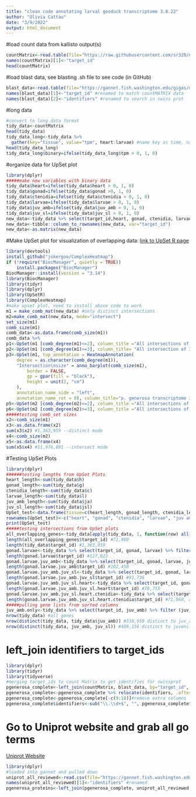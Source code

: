 ```yaml
---
title: "clean code annotating larval geoduck transcriptome 3.8.22"
author: "Olivia Cattau"
date: "3/9/2022"
output: html_document
---
```

#load count data from kallisto output(s)
```r
countMatrix<-read.table(file="https://raw.githubusercontent.com/sr320/nb-2022/main/P_generosa/analyses/kallisto-0207.isoform.counts.matrix", header=TRUE, sep = '\t')
names(countMatrix)[1]<-"target_id"
head(countMatrix)
```

#load blast data, see blasting .sh file to see code (in GitHub)
```r
blast_data<-read.table(file="https://gannet.fish.washington.edu/gigas/data/p.generosa/Panopea-generosa-uniprot_blastx.tab")
names(blast_data)[1]<-"target_id" #renamed to match countMATRIX data
names(blast_data)[2]<-"identifiers" #renamed to search in swiss prot 
```
#long data
```r
#convert to long data format 
tidy_data<-countMatrix
head(tidy_data)
tidy_data_long<-tidy_data %>%
  gather(key="tissue", value="tpm", heart:larvae) #name key as time, name value as tpm, gather columns heart:larvae, converts wide to long format
head(tidy_data_long)
tidy_data_long$binary=ifelse(tidy_data_long$tpm > 0, 1, 0)
```

#organize data for UpSet plot
```r
library(dplyr)
#####make new variables with binary data
tidy_data$heart=ifelse(tidy_data$heart > 0, 1, 0)
tidy_data$gonad=ifelse(tidy_data$gonad >0, 1, 0)
tidy_data$ctenidia=ifelse(tidy_data$ctenidia > 0, 1, 0)
tidy_data$larvae=ifelse(tidy_data$larvae > 0, 1, 0)
tidy_data$juv_amb=ifelse(tidy_data$juv_amb > 0, 1, 0)
tidy_data$juv_sl=ifelse(tidy_data$juv_sl > 0, 1, 0)
new_data<-tidy_data %>% select(target_id,heart, gonad, ctenidia, larvae, juv_amb, juv_sl)
new_data<-tibble::column_to_rownames(new_data, var="target_id")
new_data<-as.matrix(new_data)
```

#Make UpSet plot for visualization of overlapping data: 
[link to UpSet R page](https://jokergoo.github.io/ComplexHeatmap-reference/book/upset-plot.html#upset-mode)
```r
library(devtools)
install_github("jokergoo/ComplexHeatmap")
if (!require("BiocManager", quietly = TRUE))
    install.packages("BiocManager")
BiocManager::install(version = "3.14")
library(BiocManager)
library(tidyr)
library(dplyr)
library(UpSetR)
library(ComplexHeatmap)
#make upset plot, need to install above code to work 
m1 = make_comb_mat(new_data) #only distinct intersections
m2=make_comb_mat(new_data, mode="intersect")
set_size(m1)
comb_size(m1)
comb_data<-as.data.frame(comb_size(m1))
comb_data %>% 
p1<-UpSet(m1 [comb_degree(m1)<=2], column_title ="All intersections of 2 or less") #intersections 2 or less
p2<-UpSet(m1 [comb_degree(m1)>=3], column_title= "All intersection of 3 or more") #intersections 3 or more
p3<-UpSet(m1, top_annotation = HeatmapAnnotation(
    degree = as.character(comb_degree(m1)),
    "Intersection\nsize" = anno_barplot(comb_size(m1), 
        border = FALSE, 
        gp = gpar(fill = "black"), 
        height = unit(2, "cm")
    ), 
    annotation_name_side = "left", 
    annotation_name_rot = 0), column_title="p. generosa transcriptome intersecting intersections") #distinct mode
p5<-UpSet(m2 [comb_degree(m2)<=2], column_title ="All intersections of 2 or less")
p6<-UpSet(m2 [comb_degree(m2)>=3], column_title ="All intersections of 2 or less")
#####testing comb_set sizes
x2<-comb_size(m1)
x3<-as.data.frame(x2)
sum(x3$x2) #1,363,959 --distinct mode
x4<-comb_size(m2)
x5<-as.data.frame(x4)
sum(x5$x4) #11,976,891 --intersect mode
```

#Testing UpSet Plots
```r
library(dplyr)
######testing lengths from UpSet Plots
heart_length<-sum(tidy_data$h)
gonad_length<-sum(tidy_data$g)
ctenidia_length<-sum(tidy_data$c)
larvae_length<-sum(tidy_data$l)
juv_amb_length<-sum(tidy_data$ja)
juv_sl_length<-sum(tidy_data$jsl)
UpSet_test<-data.frame(tissue=c(heart_length, gonad_length, ctenidia_length, larvae_length, juv_amb_length, juv_sl_length))
rownames(UpSet_test)<-c("heart", "gonad", "ctenidia", "larvae", "juv ambient", "juv low oa")
print(UpSet_test)
#####testing intersections from UpSet plots
all_overlapping_genes<-tidy_data[apply(tidy_data, 1, function(row) all(row !=0)),]#remove all rows with zeros, creates data frame with all overlapping genes
length(all_overlapping_genes$target_id) #71,960
length(tidy_data$target_id) #1,363,959
gonad.larvae<-tidy_data %>% select(target_id, gonad, larvae) %>% filter(gonad > 0, larvae >0) 
length(gonad.larvae$target_id) #127,823
gonad.larvae.juv_amb<-tidy_data %>% select(target_id, gonad, larvae, juv_amb) %>% filter(gonad > 0, larvae >0, juv_amb >0) 
length(gonad.larvae.juv_amb$target_id) #102,450
gonad.larvae.juv_amb.juv_sl<-tidy_data %>% select(target_id, gonad, larvae, juv_amb, juv_sl) %>% filter(gonad > 0, larvae >0, juv_amb >0, juv_sl > 0) 
length(gonad.larvae.juv_amb.juv_sl$target_id) #91,736
gonad.larvae.juv_amb.juv_sl.heart<-tidy_data %>% select(target_id, gonad, larvae, juv_amb, juv_sl, heart) %>% filter(gonad > 0, larvae >0, juv_amb >0, juv_sl > 0, heart>0) 
length(gonad.larvae.juv_amb.juv_sl.heart$target_id) #78,755
gonad.larvae.juv_amb.juv_sl.heart.ctenidia<-tidy_data %>% select(target_id, gonad, larvae, juv_amb, juv_sl, heart, ctenidia) %>% filter(gonad > 0, larvae >0, juv_amb >0, juv_sl > 0, heart>0, ctenidia > 0)
length(gonad.larvae.juv_amb.juv_sl.heart.ctenidia$target_id) #71,960, agrees with all_overlapping_genes
#####pulling gene lists from sorted columns
juv_amb.only<-tidy_data %>% select(target_id, juv_amb) %>% filter (juv_amb > 0)
nrow(tidy_data) #all genes
nrow(distinct(tidy_data, tidy_data$juv_amb)) #318,959 distinct to juv_amb
nrow(distinct(tidy_data, juv_amb, juv_sl)) #469,156 distinct to juveniles 
```

# left_join identifiers to target_ids
```r
library(dplyr)
library(tidyr)
library(tidyverse)
#merging target_ids to count Matrix to get identifies for swissprot
pgenerosa_complete<-left_join(countMatrix, blast_data, by="target_id", all=TRUE)#join data
pgenerosa_complete<-pgenerosa_complete %>% relocate(identifiers, .after = target_id)#move column
pgenerosa_complete<-pgenerosa_complete[-c(9:18)]#remove extra columns
pgenerosa_complete$identifiers<-sub("\\.\\d+$", "", pgenerosa_complete$identifiers)#remove extra decimal point for joining purposes
```

# Go to Uniprot website and grab all go terms
[Uniprot Website](https://www.uniprot.org/uniprot/?query=*&fil=reviewed%3Ayes#)
```r
library(dplyr)
#loaded into gannet and pulled down
uniprot_all_reviewed<-read.csv(file="https://gannet.fish.washington.edu/gigas/uniprot-reviewed_yes.tab", sep='\t', header=TRUE)
names(uniprot_all_reviewed)[1]<-"identifiers" #renamed
pgenerosa_proteins<-left_join(pgenerosa_complete, uniprot_all_reviewed, by ="identifiers")
```

